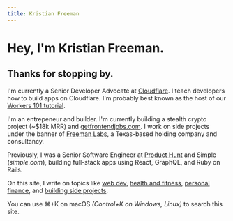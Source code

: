```yaml
---
title: Kristian Freeman
---
```


# Hey, I'm Kristian Freeman.

## Thanks for stopping by.

I'm currently a Senior Developer Advocate at [Cloudflare](https://cloudflare.com). I teach developers how to build apps on Cloudflare. I'm probably best known as the host of our [Workers 101 tutorial](https://www.youtube.com/watch?v=H7Qe96fqg1M).

I'm an entrepeneur and builder. I'm currently building a stealth crypto project (~$18k MRR) and [getfrontendjobs.com](https://getfrontendjobs.com). I work on side projects under the banner of [Freeman Labs](https://freemanlabstx.com), a Texas-based holding company and consultancy.

Previously, I was a Senior Software Engineer at [Product Hunt](https://producthunt.com) and Simple (_simple.com_), building full-stack apps using React, GraphQL, and Ruby on Rails.

On this site, I write on topics like [web dev](/tags/webdev), [health and fitness](/tags/health), [personal finance](/tags/finance), and [building side projects](/tags/projects).

You can use ⌘+K on macOS _(Control+K on Windows, Linux)_ to search this site.
